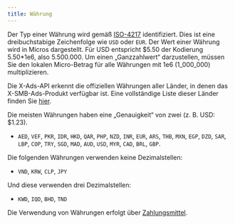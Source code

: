 ```yaml
---
title: Währung
---
```


Der Typ einer Währung wird gemäß [ISO-4217](http://en.wikipedia.org/wiki/ISO_4217) identifiziert. Dies ist eine dreibuchstabige Zeichenfolge wie `USD` oder `EUR`. Der Wert einer Währung wird in Micros dargestellt. Für USD entspricht $5.50 der Kodierung 5.50\*1e6, also 5.500.000. Um einen „Ganzzahlwert“ darzustellen, müssen Sie den lokalen Micro-Betrag für alle Währungen mit 1e6 (1\_000\_000) multiplizieren.

Die X-Ads-API erkennt die offiziellen Währungen aller Länder, in denen das X-SMB-Ads-Produkt verfügbar ist. Eine vollständige Liste dieser Länder finden Sie [hier](https://business.x.com/en/help/overview/about-eligibility-for-twitter-ads.html).

Die meisten Währungen haben eine „Genauigkeit“ von zwei (z. B. USD: $1.23).

- `AED`, `VEF`, `PKR`, `IDR`, `HKD`, `QAR`, `PHP`, `NZD`, `INR`, `EUR`, `ARS`, `THB`, `MXN`, `EGP`, `DZD`, `SAR`, `LBP`, `COP`, `TRY`, `SGD`, `MAD`, `AUD`, `USD`, `MYR`, `CAD`, `BRL`, `GBP`.

Die folgenden Währungen verwenden keine Dezimalstellen:

- `VND`, `KRW`, `CLP`, `JPY`

Und diese verwenden drei Dezimalstellen:

- `KWD`, `IQD`, `BHD`, `TND`

Die Verwendung von Währungen erfolgt über [Zahlungsmittel](/de/x-ads-api/introduction).